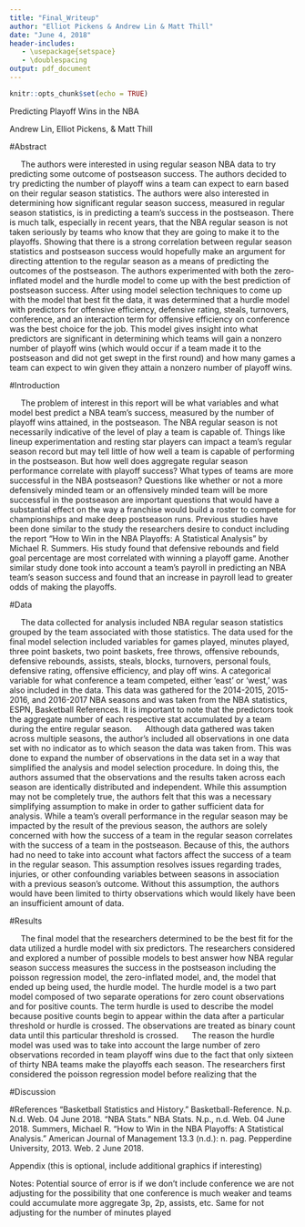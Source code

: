 ```yaml
---
title: "Final_Writeup"
author: "Elliot Pickens & Andrew Lin & Matt Thill"
date: "June 4, 2018"
header-includes:
   - \usepackage{setspace}
   - \doublespacing
output: pdf_document
---
```


```r
knitr::opts_chunk$set(echo = TRUE)
```

Predicting Playoff Wins in the NBA

Andrew Lin, Elliot Pickens, & Matt Thill

#Abstract 

\ \ \ \ \ The authors were interested in using regular season NBA data to try predicting some outcome of postseason success. The authors decided to try predicting the number of playoff wins a team can expect to earn based on their regular season statistics. The authors were also interested in determining how significant regular season success, measured in regular season statistics, is in predicting a team’s success in the postseason. There is much talk, especially in recent years, that the NBA regular season is not taken seriously by teams who know that they are going to make it to the playoffs. Showing that there is a strong correlation between regular season statistics and postseason success would hopefully make an argument for directing attention to the regular season as a means of predicting the outcomes of the postseason. The authors experimented with both the zero-inflated model and the hurdle model to come up with the best prediction of postseason success. After using model selection techniques to come up with the model that best fit the data, it was determined that a hurdle model with predictors for offensive efficiency, defensive rating, steals, turnovers, conference, and an interaction term for offensive efficiency on conference was the best choice for the job. This model gives insight into what predictors are significant in determining which teams will gain a nonzero number of playoff wins (which would occur if a team made it to the postseason and did not get swept in the first round) and how many games a team can expect to win given they attain a nonzero number of playoff wins.

#Introduction

\ \ \ \ \ The problem of interest in this report will be what variables and what model best predict a NBA team’s success, measured by the number of playoff wins attained, in the postseason. The NBA regular season is not necessarily indicative of the level of play a team is capable of. Things like lineup experimentation and resting star players can impact a team’s regular season record but may tell little of how well a team is capable of performing in the postseason. But how well does aggregate regular season performance correlate with playoff success? What types of teams are more successful in the NBA postseason? Questions like whether or not a more defensively minded team or an offensively minded team will be more successful in the postseason are important questions that would have a substantial effect on the way a franchise would build a roster to compete for championships and make deep postseason runs. 
Previous studies have been done similar to the study the researchers desire to conduct including the report “How to Win in the NBA Playoffs: A Statistical Analysis” by Michael R. Summers. His study found that defensive rebounds and field goal percentage are most correlated with winning a playoff game. Another similar study done took into account a team’s payroll in predicting an NBA team’s season success and found that an increase in payroll lead to greater odds of making the playoffs.

#Data

\ \ \ \ \ The data collected for analysis included NBA regular season statistics grouped by the team associated with those statistics. The data used for the final model selection included variables for games played, minutes played, three point baskets, two point baskets, free throws, offensive rebounds, defensive rebounds, assists, steals, blocks, turnovers, personal fouls, defensive rating, offensive efficiency, and play off wins. A categorical variable for what conference a team competed, either ‘east’ or ‘west,’ was also included in the data. This data was gathered for the 2014-2015, 2015-2016, and 2016-2017 NBA seasons and was taken from the NBA statistics, ESPN, Basketball References. It is important to note that the predictors took the aggregate number of each respective stat accumulated by a team during the entire regular season. \newline
\ \ \ \ \ Although data gathered was taken across multiple seasons, the author’s included all observations in one data set with no indicator as to which season the data was taken from. This was done to expand the number of observations in the data set in a way that simplified the analysis and model selection procedure. In doing this, the authors assumed that the observations and the results taken across each season are identically distributed and independent. While this assumption may not be completely true, the authors felt that this was a necessary simplifying assumption to make in order to gather sufficient data for analysis. While a team’s overall performance in the regular season may be impacted by the result of the previous season, the authors are solely concerned with how the success of a team in the regular season correlates with the success of a team in the postseason. Because of this, the authors had no need to take into account what factors affect the success of a team in the regular season. This assumption resolves issues regarding trades, injuries, or other confounding variables between seasons in association with a previous season’s outcome. Without this assumption, the authors would have been limited to thirty observations which would likely have been an insufficient amount of data.

#Results

\ \ \ \ \ The final model that the researchers determined to be the best fit for the data utilized a hurdle model with six predictors. The researchers considered and explored a number of possible models to best answer how NBA regular season success measures the success in the postseason including the poisson regression model, the zero-inflated model, and, the model that ended up being used, the hurdle model. The hurdle model is a two part model composed of two separate operations for zero count observations and for positive counts. The term hurdle is used to describe the model because positive counts begin to appear within the data after a particular threshold or hurdle is crossed. The observations are treated as binary count data until this particular threshold is crossed. \newline
\ \ \ \ \ The reason the hurdle model was used was to take into account the large number of zero observations recorded in team playoff wins due to the fact that only sixteen of thirty NBA teams make the playoffs each season. The researchers first considered the poisson regression model before realizing that the 

#Discussion

#References
“Basketball Statistics and History.” Basketball-Reference. N.p. N.d. Web. 04 June 2018.
"NBA Stats." NBA Stats. N.p., n.d. Web. 04 June 2018.
Summers, Michael R. "How to Win in the NBA Playoffs: A Statistical Analysis." American               Journal of Management 13.3 (n.d.): n. pag. Pepperdine University, 2013. Web. 2 June            2018.

Appendix (this is optional, include additional graphics if interesting)

Notes: Potential source of error is if we don’t include conference we are not adjusting for the possibility that one conference is much weaker and teams could accumulate more aggregate 3p, 2p, assists, etc. Same for not adjusting for the number of minutes played
